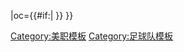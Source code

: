 {{fb team |t=洛杉磯銀河 |tan=洛杉磯銀河 |tc=USA |abb={{#if:{{{abb|}}}|DCU}}|oc={{#if:{{{oc|}}}|{{{oc}}} }} }}<!--
--><noinclude>[[Category:美职模板]][[Category:足球队模板]]</noinclude>